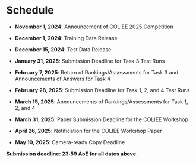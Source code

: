 # Schedule

- **November 1, 2024**: Announcement of COLIEE 2025 Competition

- **December 1, 2024**: Training Data Release

- **December 15, 2024**: Test Data Release

- **January 31, 2025**: Submission Deadline for Task 3 Test Runs

- **February 7, 2025**: Return of Rankings/Assessments for Task 3 and Announcements of Answers for Task 4

- **February 28, 2025**: Submission Deadline for Task 1, 2, and 4 Test Runs

- **March 15, 2025**: Announcements of Rankings/Assessments for Task 1, 2, and 4

- **March 31, 2025**: Paper Submission Deadline for the COLIEE Workshop

- **April 26, 2025**: Notification for the COLIEE Workshop Paper

- **May 10, 2025**: Camera-ready Copy Deadline

**Submission deadline: 23:59 AoE for all dates above.**
